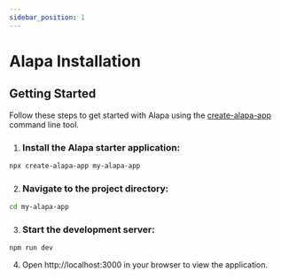 ```yaml
---
sidebar_position: 1
---
```


# Alapa Installation

## Getting Started

Follow these steps to get started with Alapa using the [create-alapa-app](https://github.com/alapajs/create-alapa-app#readme) command line tool.

1. ### Install the Alapa starter application:

```bash
npx create-alapa-app my-alapa-app
```

2. ### Navigate to the project directory:

```bash
cd my-alapa-app
```

3. ### Start the development server:

```bash
npm run dev
```

4. Open http://localhost:3000 in your browser to view the application.

